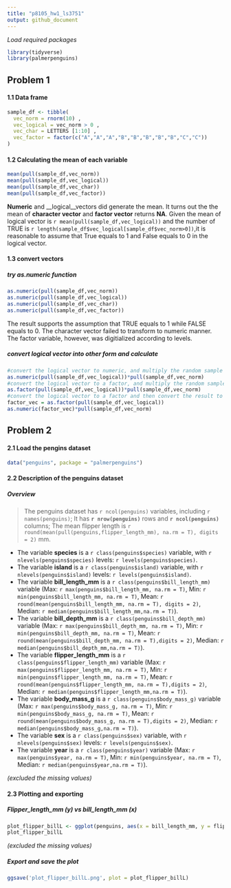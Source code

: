 ```yaml
---
title: "p8105_hw1_ls3751"
output: github_document
---
```


_Load required packages_
```r
library(tidyverse)
library(palmerpenguins)
```


## Problem 1

#### 1.1 Data frame

```r
sample_df <- tibble(
  vec_norm = rnorm(10) , 
  vec_logical = vec_norm > 0 ,
  vec_char = LETTERS [1:10] ,
  vec_factor = factor(c("A","A","A","B","B","B","B","B","C","C"))
)
```

#### 1.2 Calculating the mean of each variable

```r
mean(pull(sample_df,vec_norm))
mean(pull(sample_df,vec_logical))
mean(pull(sample_df,vec_char))
mean(pull(sample_df,vec_factor))
```

__Numeric__ and __logical__vectors did generate the mean. It turns out the the mean of __character vector__ and __factor vector__ returns __NA__. Given the mean of logical vector is `r mean(pull(sample_df,vec_logical))` and the number of TRUE is `r length(sample_df$vec_logical[sample_df$vec_norm>0])`,it is reasonable to assume that True equals to 1 and False equals to 0 in the logical vector.

#### 1.3 convert vectors

##### try as.numeric function
```r
as.numeric(pull(sample_df,vec_norm))
as.numeric(pull(sample_df,vec_logical))
as.numeric(pull(sample_df,vec_char))
as.numeric(pull(sample_df,vec_factor))
```

The result supports the assumption that TRUE equals to 1 while FALSE equals to 0. The character vector failed to transform to numeric manner. The factor variable, however, was digitialized according to levels.

##### convert logical vector into other form and calculate

```r
#convert the logical vector to numeric, and multiply the random sample by the result
as.numeric(pull(sample_df,vec_logical))*pull(sample_df,vec_norm)
#convert the logical vector to a factor, and multiply the random sample by the result
as.factor(pull(sample_df,vec_logical))*pull(sample_df,vec_norm)
#convert the logical vector to a factor and then convert the result to numeric, and multiply the random sample by the result
factor_vec = as.factor(pull(sample_df,vec_logical))
as.numeric(factor_vec)*pull(sample_df,vec_norm)
```

## Problem 2

#### 2.1 Load the pengins dataset

```r
data("penguins", package = "palmerpenguins")
```

#### 2.2 Description of the penguins dataset

##### Overview

> The penguins dataset has `r ncol(penguins)` variables, including `r names(penguins)`; It has __`r nrow(penguins)`__ rows and __`r ncol(penguins)`__ columns; The mean flipper length is `r round(mean(pull(penguins,flipper_length_mm), na.rm = T), digits = 2)` mm.

 
*   The variable __species__ is a `r class(penguins$species)` variable, with `r nlevels(penguins$species)` levels: `r levels(penguins$species)`.
*   The variable __island__ is a `r class(penguins$island)` variable, with `r nlevels(penguins$island)` levels: `r levels(penguins$island)`.
*   The variable __bill_length_mm__ is a `r class(penguins$bill_length_mm)` variable (Max: `r max(penguins$bill_length_mm, na.rm = T)`, Min: `r min(penguins$bill_length_mm, na.rm = T)`, Mean: `r round(mean(penguins$bill_length_mm, na.rm = T), digits = 2)`, Median: `r median(penguins$bill_length_mm,na.rm = T)`).
*   The variable __bill_depth_mm__ is a `r class(penguins$bill_depth_mm)` variable (Max: `r max(penguins$bill_depth_mm, na.rm = T)`, Min: `r min(penguins$bill_depth_mm, na.rm = T)`, Mean: `r round(mean(penguins$bill_depth_mm, na.rm = T),digits = 2)`, Median: `r median(penguins$bill_depth_mm,na.rm = T)`).
*   The variable __flipper_length_mm__ is a `r class(penguins$flipper_length_mm)` variable (Max: `r max(penguins$flipper_length_mm, na.rm = T)`, Min: `r min(penguins$flipper_length_mm, na.rm = T)`, Mean: `r round(mean(penguins$flipper_length_mm, na.rm = T),digits = 2)`, Median: `r median(penguins$flipper_length_mm,na.rm = T)`).
*   The variable __body_mass_g__ is a `r class(penguins$body_mass_g)` variable (Max: `r max(penguins$body_mass_g, na.rm = T)`, Min: `r min(penguins$body_mass_g, na.rm = T)`, Mean: `r round(mean(penguins$body_mass_g, na.rm = T),digits = 2)`, Median: `r median(penguins$body_mass_g,na.rm = T)`).
*   The variable __sex__ is a `r class(penguins$sex)` variable, with `r nlevels(penguins$sex)` levels: `r levels(penguins$sex)`.
*   The variable __year__ is a `r class(penguins$year)` variable (Max: `r max(penguins$year, na.rm = T)`, Min: `r min(penguins$year, na.rm = T)`,  Median: `r median(penguins$year,na.rm = T)`).

*(excluded the missing values)*

#### 2.3 Plotting and exporting

##### Flipper_length_mm (y) vs bill_length_mm (x)

```r
plot_flipper_billL <- ggplot(penguins, aes(x = bill_length_mm, y = flipper_length_mm, color = species)) + geom_point()
plot_flipper_billL
```
*(excluded the missing values)*


##### Export and save the plot

```r
ggsave('plot_flipper_billL.png', plot = plot_flipper_billL)
```

